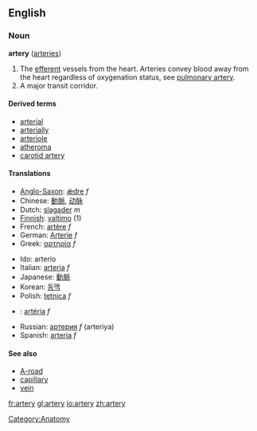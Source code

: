==English==
===Noun===
'''artery''' ([[arteries]])

#The [[efferent]] vessels from the heart.  Arteries convey blood away from the heart regardless of oxygenation status, see [[pulmonary artery]].
#A major transit corridor.

====Derived terms====
*[[arterial]]
*[[arterially]]
*[[arteriole]]
*[[atheroma]]
*[[carotid artery]]

====Translations====
{{top}}
*[[Anglo-Saxon]]: [[ǽdre]] ''f''
*Chinese: [[動脈]], [[动脉]]
*Dutch: [[slagader]] ''m''
*[[Finnish]]: [[valtimo]] (1)
*French: [[artère]] ''f''
*German: [[Arterie]] ''f''
*Greek: [[αρτηρία]] ''f''
{{mid}}
*Ido: arterio
*Italian: [[arteria]] ''f''
*Japanese: [[動脈]]
*Korean: [[동맥]]
*Polish: [[tętnica]] ''f''
*{{pt}}: [[:pt:artéria|artéria]] ''f''
*Russian: [[артерия]] ''f'' (arteriya)
*Spanish: [[arteria]] ''f''
{{bottom}}

==== See also====
*[[A-road]]
*[[capillary]]
*[[vein]]

[[Category:Anatomy]]

[[fr:artery]]
[[gl:artery]]
[[io:artery]]
[[zh:artery]]